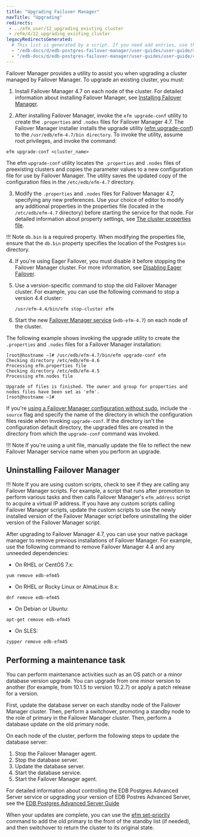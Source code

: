 ```yaml
---
title: "Upgrading Failover Manager"
navTitle: "Upgrading"
redirects:
 - ../efm_user/12_upgrading_existing_cluster
 - /efm/4/12_upgrading_existing_cluster
legacyRedirectsGenerated:
  # This list is generated by a script. If you need add entries, use the `legacyRedirects` key.
  - "/edb-docs/d/edb-postgres-failover-manager/user-guides/user-guide/4.0/upgrading_existing_cluster.html"
  - "/edb-docs/d/edb-postgres-failover-manager/user-guides/user-guide/4.1/upgrading_existing_cluster.html"
---
```


<div id="upgrading_existing_cluster" class="registered_link"></div>

Failover Manager provides a utility to assist you when upgrading a cluster managed by Failover Manager. To upgrade an existing cluster, you must:

1.  Install Failover Manager 4.7 on each node of the cluster. For detailed information about installing Failover Manager, see [Installing Failover Manager](installing).

2.  After installing Failover Manager, invoke the `efm upgrade-conf` utility to create the `.properties` and `.nodes` files for Failover Manager 4.7. The Failover Manager installer installs the upgrade utility ([efm upgrade-conf](07_using_efm_utility/#efm_upgrade_conf)) to the `/usr/edb/efm-4.7/bin directory`. To invoke the utility, assume root privileges, and invoke the command:

   ```shell
   efm upgrade-conf <cluster_name>
   ```

   The efm `upgrade-conf` utility locates the `.properties` and `.nodes` files of preexisting clusters and copies the parameter values to a new configuration file for use by Failover Manager. The utility saves the updated copy of the configuration files in the `/etc/edb/efm-4.7` directory.

3.  Modify the `.properties` and `.nodes` files for Failover Manager 4.7, specifying any new preferences. Use your choice of editor to modify any additional properties in the properties file (located in the `/etc/edb/efm-4.7` directory) before starting the service for that node. For detailed information about property settings, see [The cluster properties file](04_configuring_efm/01_cluster_properties/#cluster_properties).

!!! Note
    `db.bin` is a required property. When modifying the properties file, ensure that the `db.bin` property specifies the location of the Postgres `bin` directory.

4.  If you're using Eager Failover, you must disable it before stopping the Failover Manager cluster. For more information, see [Disabling Eager Failover](04_configuring_efm/06_configuring_for_eager_failover/#disabling-eager-failover).

5. Use a version-specific command to stop the old Failover Manager cluster. For example, you can use the following command to stop a version 4.4 cluster:

   ```shell
   /usr/efm-4.4/bin/efm stop-cluster efm
   ```

6. Start the new [Failover Manager service](08_controlling_efm_service/#controlling_efm_service) (`edb-efm-4.7`) on each node of the cluster.

The following example shows invoking the upgrade utility to create the `.properties` and `.nodes` files for a Failover Manager installation:

```text
[root@hostname ~]# /usr/edb/efm-4.7/bin/efm upgrade-conf efm
Checking directory /etc/edb/efm-4.6
Processing efm.properties file
Checking directory /etc/edb/efm-4.5
Processing efm.nodes file

Upgrade of files is finished. The owner and group for properties and nodes files have been set as 'efm'.
[root@hostname ~]#
```

If you're [using a Failover Manager configuration without sudo](04_configuring_efm/04_extending_efm_permissions/#running_efm_without_sudo), include the `-source` flag and specify the name of the directory in which the configuration files reside when invoking `upgrade-conf`. If the directory isn't the configuration default directory, the upgraded files are created in the directory from which the `upgrade-conf` command was invoked.

!!! Note
    If you're using a unit file, manually update the file to reflect the new Failover Manager service name when you perform an upgrade.

## Uninstalling Failover Manager

!!! Note
    If you are using custom scripts, check to see if they are calling any Failover Manager scripts. For example, a script that runs after promotion to perform various tasks and then calls Failover Manager's `efm_address` script to acquire a virtual IP address. If you have any custom scripts calling Failover Manager scripts, update the custom scripts to use the newly installed version of the Failover Manager script before uninstalling the older version of the Failover Manager script.

After upgrading to Failover Manager 4.7, you can use your native package manager to remove previous installations of Failover Manager. For example, use the following command to remove Failover Manager 4.4 and any unneeded dependencies:

-   On RHEL or CentOS 7.x:

```shell
yum remove edb-efm45
```

-   On RHEL or Rocky Linux or AlmaLinux 8.x:

```shell
dnf remove edb-efm45
```

-   On Debian or Ubuntu:

```shell
apt-get remove edb-efm45
```

-   On SLES:

```shell
zypper remove edb-efm45
```

## Performing a maintenance task

You can perform maintenance activities such as an OS patch or a minor database version upgrade. You can upgrade from one minor version to another (for example, from 10.1.5 to version 10.2.7) or apply a patch release for a version.

First, update the database server on each standby node of the Failover Manager cluster. Then, perform a switchover, promoting a standby node to the role of primary in the Failover Manager cluster. Then, perform a database update on the old primary node.

On each node of the cluster, perform the following steps to update the database server:

1.  Stop the Failover Manager agent.
2.  Stop the database server.
3.  Update the database server.
4.  Start the database service.
5.  Start the Failover Manager agent.

For detailed information about controlling the EDB Postgres Advanced Server service or upgrading your version of EDB Postres Advanced Server, see the [EDB Postgres Advanced Server Guide](/epas/latest/)

When your updates are complete, you can use the [efm set-priority](07_using_efm_utility/#efm_set_priority) command to add the old primary to the front of the standby list (if needed), and then switchover to return the cluster to its original state.
